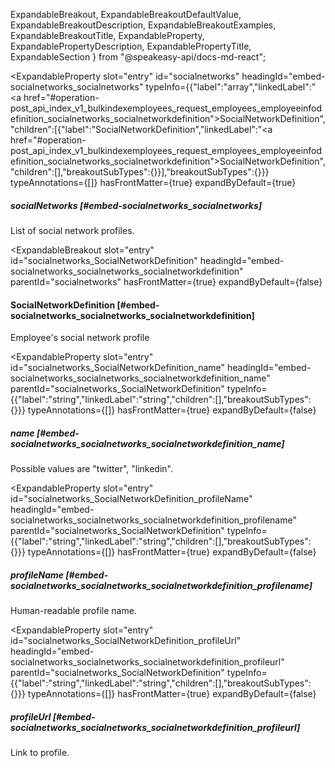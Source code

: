   ExpandableBreakout,
  ExpandableBreakoutDefaultValue,
  ExpandableBreakoutDescription,
  ExpandableBreakoutExamples,
  ExpandableBreakoutTitle,
  ExpandableProperty,
  ExpandablePropertyDescription,
  ExpandablePropertyTitle,
  ExpandableSection
} from "@speakeasy-api/docs-md-react";

<ExpandableSection>

<ExpandableProperty
  slot="entry"
  id="socialnetworks"
  headingId="embed-socialnetworks_socialnetworks"
  typeInfo={{"label":"array","linkedLabel":"<a href=\"#operation-post_api_index_v1_bulkindexemployees_request_employees_employeeinfodefinition_socialnetworks_socialnetworkdefinition\">SocialNetworkDefinition</a>","children":[{"label":"SocialNetworkDefinition","linkedLabel":"<a href=\"#operation-post_api_index_v1_bulkindexemployees_request_employees_employeeinfodefinition_socialnetworks_socialnetworkdefinition\">SocialNetworkDefinition</a>","children":[],"breakoutSubTypes":{}}],"breakoutSubTypes":{}}}
  typeAnnotations={[]}
  hasFrontMatter={true}
  expandByDefault={true}
>

<ExpandablePropertyTitle slot="title">

##### socialNetworks [#embed-socialnetworks_socialnetworks]

</ExpandablePropertyTitle>

<ExpandablePropertyDescription slot="description">

List of social network profiles.

</ExpandablePropertyDescription>

</ExpandableProperty>

<ExpandableBreakout
  slot="entry"
  id="socialnetworks_SocialNetworkDefinition"
  headingId="embed-socialnetworks_socialnetworks_socialnetworkdefinition"
  parentId="socialnetworks"
  hasFrontMatter={true}
  expandByDefault={false}
>

<ExpandableBreakoutTitle slot="title">

#### SocialNetworkDefinition [#embed-socialnetworks_socialnetworks_socialnetworkdefinition]

</ExpandableBreakoutTitle>

<ExpandableBreakoutDescription slot="description">

Employee's social network profile

</ExpandableBreakoutDescription>

<ExpandableBreakoutExamples slot="examples">

</ExpandableBreakoutExamples>

<ExpandableBreakoutDefaultValue slot="defaultValue">

</ExpandableBreakoutDefaultValue>

</ExpandableBreakout>

<ExpandableProperty
  slot="entry"
  id="socialnetworks_SocialNetworkDefinition_name"
  headingId="embed-socialnetworks_socialnetworks_socialnetworkdefinition_name"
  parentId="socialnetworks_SocialNetworkDefinition"
  typeInfo={{"label":"string","linkedLabel":"string","children":[],"breakoutSubTypes":{}}}
  typeAnnotations={[]}
  hasFrontMatter={true}
  expandByDefault={false}
>

<ExpandablePropertyTitle slot="title">

##### name [#embed-socialnetworks_socialnetworks_socialnetworkdefinition_name]

</ExpandablePropertyTitle>

<ExpandablePropertyDescription slot="description">

Possible values are "twitter", "linkedin".

</ExpandablePropertyDescription>

</ExpandableProperty>

<ExpandableProperty
  slot="entry"
  id="socialnetworks_SocialNetworkDefinition_profileName"
  headingId="embed-socialnetworks_socialnetworks_socialnetworkdefinition_profilename"
  parentId="socialnetworks_SocialNetworkDefinition"
  typeInfo={{"label":"string","linkedLabel":"string","children":[],"breakoutSubTypes":{}}}
  typeAnnotations={[]}
  hasFrontMatter={true}
  expandByDefault={false}
>

<ExpandablePropertyTitle slot="title">

##### profileName [#embed-socialnetworks_socialnetworks_socialnetworkdefinition_profilename]

</ExpandablePropertyTitle>

<ExpandablePropertyDescription slot="description">

Human-readable profile name.

</ExpandablePropertyDescription>

</ExpandableProperty>

<ExpandableProperty
  slot="entry"
  id="socialnetworks_SocialNetworkDefinition_profileUrl"
  headingId="embed-socialnetworks_socialnetworks_socialnetworkdefinition_profileurl"
  parentId="socialnetworks_SocialNetworkDefinition"
  typeInfo={{"label":"string","linkedLabel":"string","children":[],"breakoutSubTypes":{}}}
  typeAnnotations={[]}
  hasFrontMatter={true}
  expandByDefault={false}
>

<ExpandablePropertyTitle slot="title">

##### profileUrl [#embed-socialnetworks_socialnetworks_socialnetworkdefinition_profileurl]

</ExpandablePropertyTitle>

<ExpandablePropertyDescription slot="description">

Link to profile.

</ExpandablePropertyDescription>

</ExpandableProperty>

</ExpandableSection>